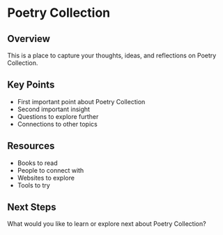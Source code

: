 # Poetry Collection

## Overview

This is a place to capture your thoughts, ideas, and reflections on Poetry Collection.

## Key Points

- First important point about Poetry Collection
- Second important insight
- Questions to explore further
- Connections to other topics

## Resources

- Books to read
- People to connect with
- Websites to explore
- Tools to try

## Next Steps

What would you like to learn or explore next about Poetry Collection?